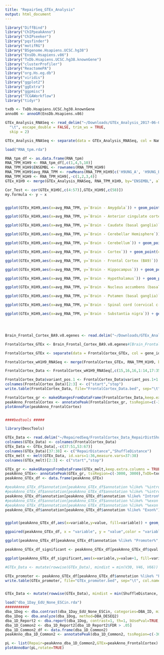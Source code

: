 ```yaml
---
title: "RepairSeq_GTEx_Analysis"
output: html_document
---
```


```r
library("DiffBind")
library("ChIPpeakAnno")
library("ChIPseeker")
library("pqsfinder")
library("motifRG")
library("BSgenome.Hsapiens.UCSC.hg38")
library("EnsDb.Hsapiens.v86")
library("TxDb.Hsapiens.UCSC.hg38.knownGene")
library("clusterProfiler")
library("ReactomePA")
library("org.Hs.eg.db")
library("viridis")
library("ggplot2")
library("ggExtra")
library("ggpmisc")
library("TCGAWorkflow")
library("tidyr")

txdb <- TxDb.Hsapiens.UCSC.hg38.knownGene
anno86 <- annoGR(EnsDb.Hsapiens.v86)

```

```r
GTEx_Analysis_RNASeq <- read_delim("~/Downloads/GTEx_Analysis_2017-06-05_v8_RNASeQCv1.1.9_gene_median_tpm.gct", 
  "\t", escape_double = FALSE, trim_ws = TRUE, 
  skip = 2)

GTEx_Analysis_RNASeq <- separate(data = GTEx_Analysis_RNASeq, col = Name, into = c("ENSEMBL", "Version"), sep = "\\.")
```

```r
load("RNA_tpm.rda")

RNA_tpm_df <- as.data.frame(RNA_tpm)
RNA_TPM_H1H9 <- RNA_tpm_df[,c(1,4,5,10)]
RNA_TPM_H1H9$ENSEMBL <- rownames(RNA_TPM_H1H9)
RNA_TPM_H1H9$avg_RNA_TPM <- rowMeans(RNA_TPM_H1H9[c('H9UNG_A', 'H9UNG_B','H9UNG_A', 'H9UNG_B')], na.rm=FALSE)
RNA_TPM_H1H9 <- RNA_TPM_H1H9[,-c(1,2,3,4)]
GTEx_H1H9 <- merge(GTEx_Analysis_RNASeq, RNA_TPM_H1H9, by="ENSEMBL", all=FALSE)

Cor_Test <- cor(GTEx_H1H9[,c(4:57)],GTEx_H1H9[,c(58)])
my.formula <- y ~ x


ggplot(GTEx_H1H9,aes(x=avg_RNA_TPM, y=`Brain - Amygdala`)) + geom_point(colour="#037d50",alpha = .2, size=1, shape=16) + theme_classic() + scale_x_log10() + scale_y_log10() + stat_poly_eq(formula = my.formula, aes(label = paste(..eq.label.., ..rr.label.., sep = "~~~")), parse = TRUE) + geom_smooth(method = "lm", se = FALSE, colour="red")

ggplot(GTEx_H1H9,aes(x=avg_RNA_TPM, y=`Brain - Anterior cingulate cortex (BA24)`)) + geom_point(colour="#037d50",alpha = .2, size=1, shape=16) + theme_classic() + scale_x_log10() + scale_y_log10() + stat_poly_eq(formula = my.formula, aes(label = paste(..eq.label.., ..rr.label.., sep = "~~~")), parse = TRUE) + geom_smooth(method = "lm", se = FALSE, colour="red")

ggplot(GTEx_H1H9,aes(x=avg_RNA_TPM, y=`Brain - Caudate (basal ganglia)`)) + geom_point(colour="#037d50",alpha = .2, size=1, shape=16) + theme_classic() + scale_x_log10() + scale_y_log10() + stat_poly_eq(formula = my.formula, aes(label = paste(..eq.label.., ..rr.label.., sep = "~~~")), parse = TRUE) + geom_smooth(method = "lm", se = FALSE, colour="red")

ggplot(GTEx_H1H9,aes(x=avg_RNA_TPM, y=`Brain - Cerebellar Hemisphere`)) + geom_point(colour="#037d50",alpha = .2, size=1, shape=16) + theme_classic() + scale_x_log10() + scale_y_log10() + stat_poly_eq(formula = my.formula, aes(label = paste(..eq.label.., ..rr.label.., sep = "~~~")), parse = TRUE) + geom_smooth(method = "lm", se = FALSE, colour="red")

ggplot(GTEx_H1H9,aes(x=avg_RNA_TPM, y=`Brain - Cerebellum`)) + geom_point(colour="#037d50",alpha = .2, size=1, shape=16) + theme_classic() + scale_x_log10() + scale_y_log10() + stat_poly_eq(formula = my.formula, aes(label = paste(..eq.label.., ..rr.label.., sep = "~~~")), parse = TRUE) + geom_smooth(method = "lm", se = FALSE, colour="red")

ggplot(GTEx_H1H9,aes(x=avg_RNA_TPM, y=`Brain - Cortex`)) + geom_point(colour="#037d50",alpha = .2, size=1, shape=16) + theme_classic() + scale_x_log10() + scale_y_log10() + stat_poly_eq(formula = my.formula, aes(label = paste(..eq.label.., ..rr.label.., sep = "~~~")), parse = TRUE) + geom_smooth(method = "lm", se = FALSE, colour="red")

ggplot(GTEx_H1H9,aes(x=avg_RNA_TPM, y=`Brain - Frontal Cortex (BA9)`)) + geom_point(colour="#037d50",alpha = .2, size=1, shape=16) + theme_classic() + scale_x_log10() + scale_y_log10() + stat_poly_eq(formula = my.formula, aes(label = paste(..eq.label.., ..rr.label.., sep = "~~~")), parse = TRUE) + geom_smooth(method = "lm", se = FALSE, colour="red")

ggplot(GTEx_H1H9,aes(x=avg_RNA_TPM, y=`Brain - Hippocampus`)) + geom_point(colour="#037d50",alpha = .2, size=1, shape=16) + theme_classic() + scale_x_log10() + scale_y_log10() + stat_poly_eq(formula = my.formula, aes(label = paste(..eq.label.., ..rr.label.., sep = "~~~")), parse = TRUE) + geom_smooth(method = "lm", se = FALSE, colour="red")

ggplot(GTEx_H1H9,aes(x=avg_RNA_TPM, y=`Brain - Hypothalamus`)) + geom_point(colour="#037d50",alpha = .2, size=1, shape=16) + theme_classic() + scale_x_log10() + scale_y_log10() + stat_poly_eq(formula = my.formula, aes(label = paste(..eq.label.., ..rr.label.., sep = "~~~")), parse = TRUE) + geom_smooth(method = "lm", se = FALSE, colour="red")

ggplot(GTEx_H1H9,aes(x=avg_RNA_TPM, y=`Brain - Nucleus accumbens (basal ganglia)`)) + geom_point(colour="#037d50",alpha = .2, size=1, shape=16) + theme_classic() + scale_x_log10() + scale_y_log10() + stat_poly_eq(formula = my.formula, aes(label = paste(..eq.label.., ..rr.label.., sep = "~~~")), parse = TRUE) + geom_smooth(method = "lm", se = FALSE, colour="red")

ggplot(GTEx_H1H9,aes(x=avg_RNA_TPM, y=`Brain - Putamen (basal ganglia)`)) + geom_point(colour="#037d50",alpha = .2, size=1, shape=16) + theme_classic() + scale_x_log10() + scale_y_log10() + stat_poly_eq(formula = my.formula, aes(label = paste(..eq.label.., ..rr.label.., sep = "~~~")), parse = TRUE) + geom_smooth(method = "lm", se = FALSE, colour="red")

ggplot(GTEx_H1H9,aes(x=avg_RNA_TPM, y=`Brain - Spinal cord (cervical c-1)`)) + geom_point(colour="#037d50",alpha = .2, size=1, shape=16) + theme_classic() + scale_x_log10() + scale_y_log10() + stat_poly_eq(formula = my.formula, aes(label = paste(..eq.label.., ..rr.label.., sep = "~~~")), parse = TRUE) + geom_smooth(method = "lm", se = FALSE, colour="red")

ggplot(GTEx_H1H9,aes(x=avg_RNA_TPM, y=`Brain - Substantia nigra`)) + geom_point(colour="#037d50",alpha = .2, size=1, shape=16) + theme_classic() + scale_x_log10() + scale_y_log10() + stat_poly_eq(formula = my.formula, aes(label = paste(..eq.label.., ..rr.label.., sep = "~~~")), parse = TRUE) + geom_smooth(method = "lm", se = FALSE, colour="red")





```




```r
Brain_Frontal_Cortex_BA9.v8.egenes <- read.delim("~/Downloads/GTEx_Analysis_v8_eQTL/Brain_Frontal_Cortex_BA9.v8.egenes.txt")

FrontalCortex_GTEx <- Brain_Frontal_Cortex_BA9.v8.egenes#[Brain_Frontal_Cortex_BA9.v8.egenes$qval<=.05,]

FrontalCortex_GTEx <- separate(data = FrontalCortex_GTEx, col = gene_id, into = c("ENSEMBL", "Version"), sep = "\\.")

FrontalCortex_wH1H9_RNASeq <- merge(FrontalCortex_GTEx, RNA_TPM_H1H9, by="ENSEMBL", all=FALSE)

FrontalCortex_Data <- FrontalCortex_wH1H9_RNASeq[,c(15,16,16,1:14,17:35)]

FrontalCortex_Data$variant_pos.1 <- FrontalCortex_Data$variant_pos.1+1
colnames(FrontalCortex_Data)[2:3] <- c("start","stop")
write.table(FrontalCortex_Data, file="FrontalCortex_Data.bed", sep="\t", col.names = FALSE, row.names = FALSE)

FrontalCortex_gr <- makeGRangesFromDataFrame(FrontalCortex_Data,keep.extra.columns = TRUE)  
peakAnno_FrontalCortex <- annotatePeak(FrontalCortex_gr, tssRegion=c(-3000, 3000),TxDb=txdb, annoDb="org.Hs.eg.db")
plotAnnoPie(peakAnno_FrontalCortex)


####bedtools #####

library(DescTools)

GTEx_Data <- read.delim("~/RepairedSeq/FrontalCortex_Data_RepairDistShuffleDist.bed", header=FALSE)
colnames(GTEx_Data) <- colnames(FrontalCortex_Data)
GTEx_Data <- GTEx_Data[,-c(37:51,53:67)]
colnames(GTEx_Data)[37:38] <- c("RepairDistance","ShuffleDistance")
GTEx_melt <- melt(GTEx_Data, id.vars=1:36,measure.vars=37:38)
colnames(GTEx_melt)[2:3] <- c("start","stop")

GTEx_gr <- makeGRangesFromDataFrame(GTEx_melt,keep.extra.columns = TRUE)  
peakAnno_GTEx<- annotatePeak(GTEx_gr, tssRegion=c(-3000, 3000),TxDb=txdb, annoDb="org.Hs.eg.db")
peakAnno_GTEx_df <- data.frame(peakAnno_GTEx)

#peakAnno_GTEx_df$annotation[peakAnno_GTEx_df$annotation %like% "%intron 1%"] <- "First intron"
#peakAnno_GTEx_df$annotation[peakAnno_GTEx_df$annotation %like% "%intron 2%"] <- "Second intron"
peakAnno_GTEx_df$annotation[peakAnno_GTEx_df$annotation %like% "Intron%"] <- "Intron"
#peakAnno_GTEx_df$annotation[peakAnno_GTEx_df$annotation %like% "%exon 1%"] <- "First exon"
#peakAnno_GTEx_df$annotation[peakAnno_GTEx_df$annotation %like% "%exon 2%"] <- "Second exon"
peakAnno_GTEx_df$annotation[peakAnno_GTEx_df$annotation %like% "Exon%"] <- "Exon"


ggplot(peakAnno_GTEx_df,aes(x=variable,y=value, fill=variable)) + geom_boxplot() + facet_wrap(~annotation) + theme_classic() + scale_y_log10() + stat_compare_means() + scale_fill_viridis_d()

ggpaired(peakAnno_GTEx_df, x = "variable", y = "value",color = "variable", line.color = "gray", line.size = 0.4)  + scale_y_log10() +  facet_wrap(~annotation)

ggplot(peakAnno_GTEx_df[peakAnno_GTEx_df$annotation %like% "Promoter%",],aes(x=variable,y=value+1, fill=variable)) + geom_boxplot() + facet_wrap(~annotation) + theme_classic() + scale_y_log10() + stat_compare_means() + scale_fill_viridis_d()

peakAnno_GTEx_df_significant <- peakAnno_GTEx_df[peakAnno_GTEx_df$qval <= .05,]

ggplot(peakAnno_GTEx_df_significant,aes(x=variable,y=value+1, fill=variable)) + geom_boxplot() + facet_wrap(~annotation) + theme_classic() + scale_y_log10() + stat_compare_means() + scale_fill_viridis_d()

#GTEx_Data <- mutate(rowwise(GTEx_Data), mindist = min(V30, V46, V66))

GTEx_promoter <- peakAnno_GTEx_df[peakAnno_GTEx_df$annotation %like% "Promoter%",]
write.table(GTEx_promoter, file="GTEx_promoter.bed", sep="\t", col.names = FALSE, row.names = FALSE)


GTEx_Data <- mutate(rowwise(GTEx_Data), mindist = min(ShuffleDistance, RepairDistance))

load("dba_1Day_EdU_None_ESCin.rda")
###########
dba_1Dog <- dba.contrast(dba_1Day_EdU_None_ESCin, categories=DBA_ID, minMembers = 2)
dba_1Dog <- dba.analyze(dba_1Dog, method=DBA_DESEQ2)
dba_1D_Report2 <- dba.report(dba_1Dog, contrast=1, th=1, bUsePval=TRUE, bCounts = TRUE)
dba_1D_Common2 <- dba_1D_Report2[dba_1D_Report2$FDR > .05]
dba_1D_Common2_df <- data.frame(dba_1D_Common2)
peakAnno_dba_1D_Common2 <- annotatePeak(dba_1D_Common2, tssRegion=c(-3000, 3000),TxDb=txdb, annoDb="org.Hs.eg.db")

pL <- list(Repair=peakAnno_dba_1D_Common2,GTEx=peakAnno_FrontalCortex)
plotAnnoBar(pL,rotate=TRUE)



```

